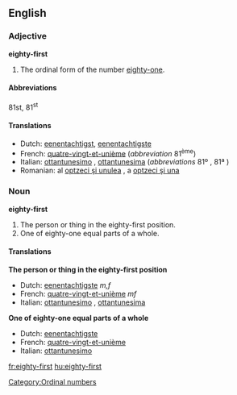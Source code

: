 ==English==

===Adjective===
'''eighty-first'''

# The ordinal form of the number [[eighty-one]].

====Abbreviations====
81st, 81<sup>st</sup>

====Translations====
*Dutch: [[eenentachtigst]], [[eenentachtigste]]
*French: [[quatre-vingt-et-unième]] (''abbreviation'' 81<sup>ème</sup>)
*Italian: [[ottantunesimo]] {{m}}, [[ottantunesima]] {{f}} (''abbreviations'' 81º {{m}}, 81ª {{f}})
*Romanian: al [[optzeci şi unulea]] {{m}}, a [[optzeci şi una]] {{f}}

===Noun===
'''eighty-first'''

# The person or thing in the eighty-first position.
# One of eighty-one equal parts of a whole.

====Translations====
'''The person or thing in the eighty-first position'''
*Dutch: [[eenentachtigste]] ''m,f''
*French: [[quatre-vingt-et-unième]] ''mf''
*Italian: [[ottantunesimo]] {{m}}, [[ottantunesima]] {{f}}

'''One of eighty-one equal parts of a whole'''
*Dutch: [[eenentachtigste]] {{n}}
*French: [[quatre-vingt-et-unième]] {{m}}
*Italian: [[ottantunesimo]] {{m}}

[[Category:Ordinal numbers]]

[[fr:eighty-first]]
[[hu:eighty-first]]